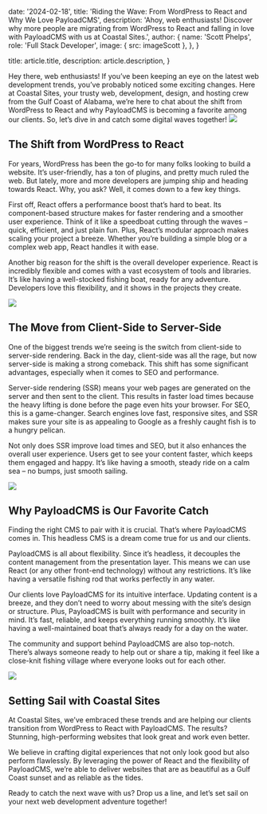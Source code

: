 
  date: '2024-02-18',
  title: 'Riding the Wave: From WordPress to React and Why We Love PayloadCMS',
  description:
    'Ahoy, web enthusiasts! Discover why more people are migrating from WordPress to React and falling in love with PayloadCMS with us at Coastal Sites.',
  author: {
    name: 'Scott Phelps',
    role: 'Full Stack Developer',
    image: { src: imageScott },
  },
}

  title: article.title,
  description: article.description,
}

Hey there, web enthusiasts!
If you’ve been keeping an eye on the latest web development trends, you’ve probably noticed some exciting changes.
Here at Coastal Sites, your trusty web, development, design, and hosting crew from the Gulf Coast of Alabama,
we’re here to chat about the shift from WordPress to React and why PayloadCMS is becoming a favorite among our clients.
So, let’s dive in and catch some digital waves together!
![](./react-on-laptop.jpg)

## The Shift from WordPress to React

For years, WordPress has been the go-to for many folks looking to build a website. It’s user-friendly, has a ton of plugins, and pretty much ruled the web. But lately, more and more developers are jumping ship and heading towards React. Why, you ask? Well, it comes down to a few key things.

First off, React offers a performance boost that’s hard to beat. Its component-based structure makes for faster rendering and a smoother user experience. Think of it like a speedboat cutting through the waves – quick, efficient, and just plain fun. Plus, React’s modular approach makes scaling your project a breeze. Whether you’re building a simple blog or a complex web app, React handles it with ease.

Another big reason for the shift is the overall developer experience. React is incredibly flexible and comes with a vast ecosystem of tools and libraries. It’s like having a well-stocked fishing boat, ready for any adventure. Developers love this flexibility, and it shows in the projects they create.

![](./seo.jpg)

## The Move from Client-Side to Server-Side

One of the biggest trends we’re seeing is the switch from client-side to server-side rendering. Back in the day, client-side was all the rage, but now server-side is making a strong comeback. This shift has some significant advantages, especially when it comes to SEO and performance.

Server-side rendering (SSR) means your web pages are generated on the server and then sent to the client. This results in faster load times because the heavy lifting is done before the page even hits your browser. For SEO, this is a game-changer. Search engines love fast, responsive sites, and SSR makes sure your site is as appealing to Google as a freshly caught fish is to a hungry pelican.

Not only does SSR improve load times and SEO, but it also enhances the overall user experience. Users get to see your content faster, which keeps them engaged and happy. It’s like having a smooth, steady ride on a calm sea – no bumps, just smooth sailing.

![](./cms.png)

## Why PayloadCMS is Our Favorite Catch

Finding the right CMS to pair with it is crucial. That’s where PayloadCMS comes in. This headless CMS is a dream come true for us and our clients.

PayloadCMS is all about flexibility. Since it’s headless, it decouples the content management from the presentation layer. This means we can use React (or any other front-end technology) without any restrictions. It’s like having a versatile fishing rod that works perfectly in any water.

Our clients love PayloadCMS for its intuitive interface. Updating content is a breeze, and they don’t need to worry about messing with the site’s design or structure. Plus, PayloadCMS is built with performance and security in mind. It’s fast, reliable, and keeps everything running smoothly. It’s like having a well-maintained boat that’s always ready for a day on the water.

The community and support behind PayloadCMS are also top-notch. There’s always someone ready to help out or share a tip, making it feel like a close-knit fishing village where everyone looks out for each other.

![](./sailboat.jpg)

## Setting Sail with Coastal Sites

At Coastal Sites, we’ve embraced these trends and are helping our clients transition from WordPress to React with PayloadCMS. The results? Stunning, high-performing websites that look great and work even better.

We believe in crafting digital experiences that not only look good but also perform flawlessly. By leveraging the power of React and the flexibility of PayloadCMS, we’re able to deliver websites that are as beautiful as a Gulf Coast sunset and as reliable as the tides.

Ready to catch the next wave with us? Drop us a line, and let’s set sail on your next web development adventure together!
